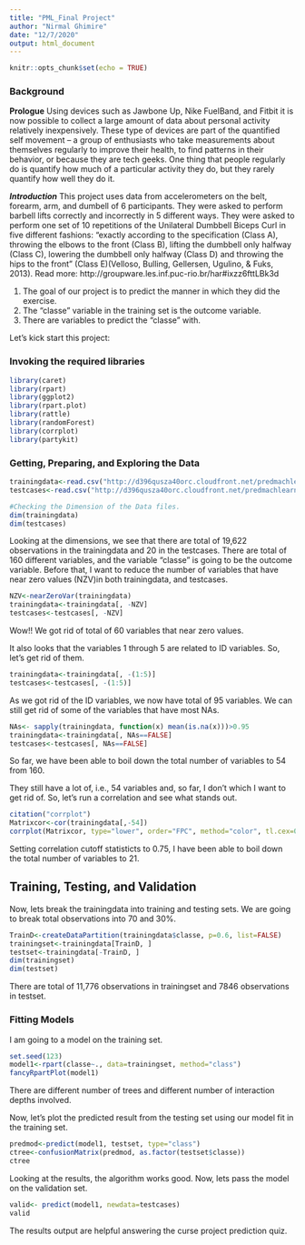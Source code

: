 ```yaml
---
title: "PML_Final Project"
author: "Nirmal Ghimire"
date: "12/7/2020"
output: html_document
---
```


```r
knitr::opts_chunk$set(echo = TRUE)
```

### Background
**Prologue**
Using devices such as Jawbone Up, Nike FuelBand, and Fitbit it is now possible to collect a large amount of data about personal activity relatively inexpensively. These type of devices are part of the quantified self movement – a group of enthusiasts who take measurements about themselves regularly to improve their health, to find patterns in their behavior, or because they are tech geeks. One thing that people regularly do is quantify how much of a particular activity they do, but they rarely quantify how well they do it. 

***Introduction***
This project uses data from accelerometers on the belt, forearm, arm, and dumbell of 6 participants. They were asked to perform barbell lifts correctly and incorrectly in 5 different ways. They were asked to perform one set of 10 repetitions of the Unilateral Dumbbell Biceps Curl in five different fashions: "exactly according to the specification (Class A), throwing the elbows to the front (Class B), lifting the dumbbell only halfway (Class C), lowering the dumbbell only halfway (Class D) and throwing the hips to the front" (Class E)(Velloso, Bulling, Gellersen, Ugulino, & Fuks, 2013). Read more: http://groupware.les.inf.puc-rio.br/har#ixzz6fttLBk3d

1. The goal of our project is to predict the manner in which they did the exercise.
2. The "classe" variable in the training set is the outcome variable. 
3. There are variables to predict the "classe" with.

Let's kick start this project:

### Invoking the required libraries
```r
library(caret)
library(rpart)
library(ggplot2)
library(rpart.plot)
library(rattle)
library(randomForest)
library(corrplot)
library(partykit)
```

### Getting, Preparing, and Exploring the Data
```r
trainingdata<-read.csv("http://d396qusza40orc.cloudfront.net/predmachlearn/pml-training.csv", header=TRUE)
testcases<-read.csv("http://d396qusza40orc.cloudfront.net/predmachlearn/pml-testing.csv", header=TRUE)

#Checking the Dimension of the Data files.
dim(trainingdata)
dim(testcases)
```

Looking at the dimensions, we see that there are total of 19,622 observations in the trainingdata and 20 in the testcases. 
There are total of 160 different variables, and the variable "classe" is going to be the outcome variable. 
Before that, I want to reduce the number of variables that have near zero values (NZV)in both trainingdata, and testcases. 
```r
NZV<-nearZeroVar(trainingdata)
trainingdata<-trainingdata[, -NZV]
testcases<-testcases[, -NZV]
```

Wow!! We got rid of total of 60 variables that near zero values. 

It also looks that the variables 1 through 5 are related to ID variables. So, let's get rid of them. 
```r
trainingdata<-trainingdata[, -(1:5)]
testcases<-testcases[, -(1:5)]
```

As we got rid of the ID variables, we now have total of 95 variables. We can still get rid of some of the variables that have most NAs. 

```r
NAs<- sapply(trainingdata, function(x) mean(is.na(x)))>0.95
trainingdata<-trainingdata[, NAs==FALSE]
testcases<-testcases[, NAs==FALSE]
```

So far, we have been able to boil down the total number of variables to 54 from 160. 

They still have a lot of, i.e., 54 variables and, so far, I don't which I want to get rid of. So, let's run a correlation and see what stands out. 

```r
citation("corrplot")
Matrixcor<-cor(trainingdata[,-54])
corrplot(Matrixcor, type="lower", order="FPC", method="color", tl.cex=0.5)
```

Setting correlation cutoff statisticts to 0.75, I have been able to boil down the total number of variables to 21.

## Training, Testing, and Validation
Now, lets break the trainingdata into training and testing sets. We are going to break total observations into 70 and 30%.

```r
TrainD<-createDataPartition(trainingdata$classe, p=0.6, list=FALSE)
trainingset<-trainingdata[TrainD, ]
testset<-trainingdata[-TrainD, ]
dim(trainingset)
dim(testset)
```

There are total of 11,776 observations in trainingset and 7846 observations in testset. 

### Fitting Models
I am going to a model on the training set.  
```r
set.seed(123)
model1<-rpart(classe~., data=trainingset, method="class")
fancyRpartPlot(model1)
```

There are different number of trees and different number of interaction depths involved. 

Now, let’s plot the predicted result from the testing set using our model fit in the training set.
```r
predmod<-predict(model1, testset, type="class")
ctree<-confusionMatrix(predmod, as.factor(testset$classe))
ctree
```

Looking at the results, the algorithm works good. Now, lets pass the model on the validation set.

```r
valid<- predict(model1, newdata=testcases)
valid
```

The results output are helpful answering the curse project prediction quiz. 
